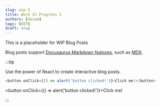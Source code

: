```yaml
---
slug: wip-3
title: Work In Progress 3
authors: [devam]
tags: [WIP]
draft: true
---
```


This is a placeholder for WIP Blog Posts

Blog posts support [Docusaurus Markdown features](https://docusaurus.io/docs/markdown-features), such as [MDX](https://mdxjs.com/).

:::tip

Use the power of React to create interactive blog posts.

```js
<button onClick={() => alert('button clicked!')}>Click me!</button>
```

<button onClick={() => alert('button clicked!')}>Click me!</button>

:::
